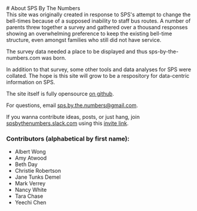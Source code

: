 
<main className={styles.main}>
<div className="p-4">

<div className={styles.title}>
# About SPS By The Numbers
</div>

<div className={styles.card}>
This site was originally created in response to SPS's attempt to change the
bell-times because of a supposed inability to staff bus routes. A number
of parents threw together a survey and gathered over a thousand responses
showing an overwhelming preference to keep the existing bell-time structure,
even amongst families who still did not have service.

The survey data needed a place to be displayed and thus sps-by-the-numbers.com
was born.

In addition to that survey, some other tools and data analyses for SPS were
collated. The hope is this site will grow to be a respository for data-centric
information on SPS.

The site itself is fully opensource [on github](https://github.com/awong-dev/sps-by-the-numbers).

For questions, email <a href="mailto:sps.by.the.numbers@gmail.com">sps.by.the.numbers@gmail.com</a>.

If you wanna contribute ideas, posts, or just hang, join <a href="spsbythenumbers.slack.com
">spsbythenumbers.slack.com</a> using this <a href="https://join.slack.com/t/spsbythenumbers/shared_invite/zt-18zrdd0dh-HloXUNn4zgKR0ML3NeCFKg">invite link</a>.
</div>
<div className={styles.card}>
<h3>Contributors (alphabetical by first name):</h3>
<ul>
<li>Albert Wong</li>
<li>Amy Atwood</li>
<li>Beth Day</li>
<li>Christie Robertson</li>
<li>Jane Tunks Demel</li>
<li>Mark Verrey</li>
<li>Nancy White</li>
<li>Tara Chase</li>
<li>Yeechi Chen</li>
</ul>
</div>
</div>
</main>
